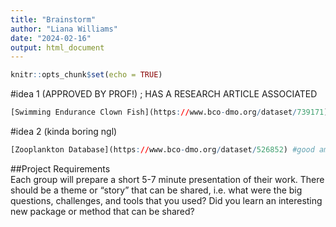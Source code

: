 ```yaml
---
title: "Brainstorm"
author: "Liana Williams"
date: "2024-02-16"
output: html_document
---
```


```r
knitr::opts_chunk$set(echo = TRUE)
```

#idea 1 (APPROVED BY PROF!) ; HAS A RESEARCH ARTICLE ASSOCIATED
```r
[Swimming Endurance Clown Fish](https://www.bco-dmo.org/dataset/739171) #inspired by Clownfish in Finding Nemo; not too long
```

#idea 2 (kinda boring ngl)
```r
[Zooplankton Database](https://www.bco-dmo.org/dataset/526852) #good amount of quantitative vs. categorical data 
```


##Project Requirements  
Each group will prepare a short 5-7 minute presentation of their work. There should be a theme or "story" that can be shared, i.e. what were the big questions, challenges, and tools that you used? Did you learn an interesting new package or method that can be shared?


